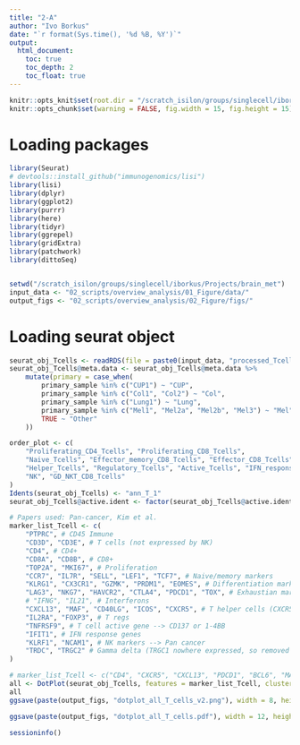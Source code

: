 ```yaml
---
title: "2-A"
author: "Ivo Borkus"
date: "`r format(Sys.time(), '%d %B, %Y')`"
output:  
  html_document:
    toc: true
    toc_depth: 2
    toc_float: true
---
```

```r
knitr::opts_knit$set(root.dir = "/scratch_isilon/groups/singlecell/iborkus/Projects/brain_met") # nolint
knitr::opts_chunk$set(warning = FALSE, fig.width = 15, fig.height = 15)
```

# Loading packages

```R
library(Seurat)
# devtools::install_github("immunogenomics/lisi")
library(lisi)
library(dplyr)
library(ggplot2)
library(purrr)
library(here)
library(tidyr)
library(ggrepel)
library(gridExtra)
library(patchwork)
library(dittoSeq)


setwd("/scratch_isilon/groups/singlecell/iborkus/Projects/brain_met")
input_data <- "02_scripts/overview_analysis/01_Figure/data/"
output_figs <- "02_scripts/overview_analysis/02_Figure/figs/"
```

# Loading seurat object
```R
seurat_obj_Tcells <- readRDS(file = paste0(input_data, "processed_Tcells_annotated_Fig_2B.rds"))
seurat_obj_Tcells@meta.data <- seurat_obj_Tcells@meta.data %>%
    mutate(primary = case_when(
        primary_sample %in% c("CUP1") ~ "CUP",
        primary_sample %in% c("Col1", "Col2") ~ "Col",
        primary_sample %in% c("Lung1") ~ "Lung",
        primary_sample %in% c("Mel1", "Mel2a", "Mel2b", "Mel3") ~ "Mel",
        TRUE ~ "Other"
    ))

order_plot <- c(
    "Proliferating_CD4_Tcells", "Proliferating_CD8_Tcells",
    "Naive_Tcells", "Effector_memory_CD8_Tcells", "Effector_CD8_Tcells", "Exhausted_CD8_Tcells", "Texterm_CD8",
    "Helper_Tcells", "Regulatory_Tcells", "Active_Tcells", "IFN_response_Tcells",
    "NK", "GD_NKT_CD8_Tcells"
)
Idents(seurat_obj_Tcells) <- "ann_T_1"
seurat_obj_Tcells@active.ident <- factor(seurat_obj_Tcells@active.ident, levels = order_plot)
```


```R
# Papers used: Pan-cancer, Kim et al.
marker_list_Tcell <- c(
    "PTPRC", # CD45 Immune
    "CD3D", "CD3E", # T cells (not expressed by NK)
    "CD4", # CD4+
    "CD8A", "CD8B", # CD8+
    "TOP2A", "MKI67", # Proliferation
    "CCR7", "IL7R", "SELL", "LEF1", "TCF7", # Naive/memory markers
    "KLRG1", "CX3CR1", "GZMK", "PRDM1", "EOMES", # Differentiation markers
    "LAG3", "NKG7", "HAVCR2", "CTLA4", "PDCD1", "TOX", # Exhaustian markers
    # "IFNG", "IL21", # Interferons
    "CXCL13", "MAF", "CD40LG", "ICOS", "CXCR5", # T helper cells (CXCR5 and BCL6 nowhere expressed, so removed for clarity)
    "IL2RA", "FOXP3", # T regs
    "TNFRSF9", # T cell active gene --> CD137 or 1-4BB
    "IFIT1", # IFN response genes
    "KLRF1", "NCAM1", # NK markers --> Pan cancer
    "TRDC", "TRGC2" # Gamma delta (TRGC1 nowhere expressed, so removed for clarity)
)

# marker_list_Tcell <- c("CD4", "CXCR5", "CXCL13", "PDCD1", "BCL6", "MAF")
all <- DotPlot(seurat_obj_Tcells, features = marker_list_Tcell, cluster.idents = FALSE) + theme(axis.text = element_text(size = 15)) + coord_flip() + RotatedAxis()
all
ggsave(paste(output_figs, "dotplot_all_T_cells_v2.png"), width = 8, height = 9) # , units = "in", dpi = 1000)
```

```R
ggsave(paste(output_figs, "dotplot_all_T_cells.pdf"), width = 12, height = 7, units = "in", dpi = 1000)
```


```R
sessioninfo()
```